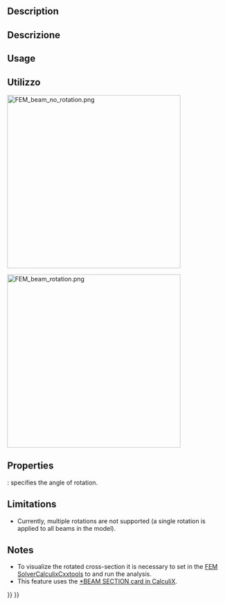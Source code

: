 <languages/>

{{Docnav/it|[[FEM_ElementGeometry1D/it|Sezione trasversale di trave]]|[[FEM_ElementGeometry2D/it|Spessore di lastra]]|[[FEM_Workbench/it|FEM]]|IconL=FEM_ElementGeometry1D.png|IconC=Workbench_FEM.svg|IconR=FEM_ElementGeometry2D.png}}

<div class="mw-translate-fuzzy">
{{GuiCommand/it|Name=FEM_ElementRotation1D|Name/it=Rotazione di trave|Icon=Fem-beam-rotation.svg|MenuLocation= Modello → Rotazione di trave||Workbenches=[[FEM_Workbench/it|FEM]]|Shortcut=|SeeAlso=[[FEM_tutorial|Tutorial FEM]]}}
</div>

==Description==

<div class="mw-translate-fuzzy">
==Descrizione==
</div>

==Usage==

<div class="mw-translate-fuzzy">
==Utilizzo==
</div>

[[Image:FEM_beam_no_rotation.png|400px]]
{{Caption|No rotation, default orientation - local axis 1 aligned with the global Y axis (green)}}

[[Image:FEM_beam_rotation.png|400px]]
{{Caption|90 degree rotation}}

==Properties==

{{PropertyData|Rotation}}: specifies the angle of rotation.

==Limitations==

* Currently, multiple rotations are not supported (a single rotation is applied to all beams in the model).

==Notes==

* To visualize the rotated cross-section it is necessary to set {{incode|Beam Shell Result Output 3D}} in the [[FEM_SolverCalculixCxxtools|FEM SolverCalculixCxxtools]] to {{incode|True}} and run the analysis.
* This feature uses the [https://web.mit.edu/calculix_v2.7/CalculiX/ccx_2.7/doc/ccx/node162.html *BEAM SECTION card in CalculiX].


{{Docnav/it|[[FEM_ElementGeometry1D/it|Sezione trasversale di trave]]|[[FEM_ElementGeometry2D/it|Spessore di lastra]]|[[FEM_Workbench/it|FEM]]|IconL=FEM_ElementGeometry1D.png|IconC=Workbench_FEM.svg|IconR=FEM_ElementGeometry2D.png}}

{{FEM Tools navi{{#translation:}}}}
{{Userdocnavi{{#translation:}}}}